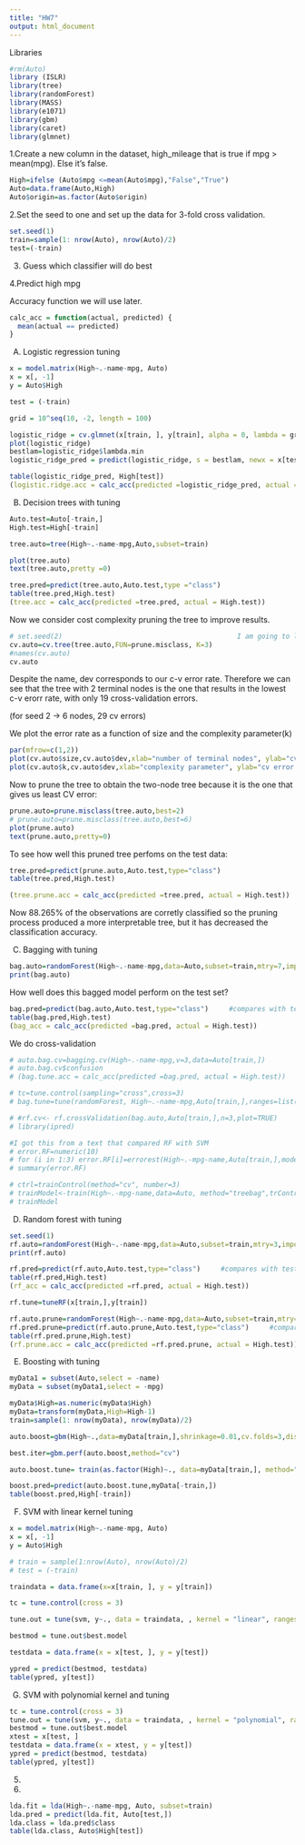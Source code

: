 ---
title: "HW7"
output: html_document
---

Libraries
```{r}
#rm(Auto)
library (ISLR)
library(tree)
library(randomForest)
library(MASS)
library(e1071)
library(gbm)
library(caret)
library(glmnet)
```

1.Create a new column in the dataset, high_mileage that is true if mpg > mean(mpg). Else it's false.
```{r}
High=ifelse (Auto$mpg <=mean(Auto$mpg),"False","True")
Auto=data.frame(Auto,High)
Auto$origin=as.factor(Auto$origin)
```


2.Set the seed to one and set up the data for 3-fold cross validation.
```{r}
set.seed(1)
train=sample(1: nrow(Auto), nrow(Auto)/2)
test=(-train)
```

3. Guess which classifier will do best


4.Predict high mpg

Accuracy function we will use later.
```{r}
calc_acc = function(actual, predicted) {
  mean(actual == predicted)
}
```


A) Logistic regression tuning

```{r}
x = model.matrix(High~.-name-mpg, Auto)
x = x[, -1]
y = Auto$High

test = (-train)

grid = 10^seq(10, -2, length = 100)

logistic_ridge = cv.glmnet(x[train, ], y[train], alpha = 0, lambda = grid, nfolds = 3, family = "binomial")
plot(logistic_ridge)
bestlam=logistic_ridge$lambda.min
logistic_ridge_pred = predict(logistic_ridge, s = bestlam, newx = x[test, ], type = "class")

table(logistic_ridge_pred, High[test])
(logistic.ridge.acc = calc_acc(predicted =logistic_ridge_pred, actual = High[test]))

```


B) Decision trees with tuning

```{r}
Auto.test=Auto[-train,]
High.test=High[-train]

tree.auto=tree(High~.-name-mpg,Auto,subset=train)

plot(tree.auto)
text(tree.auto,pretty =0)

tree.pred=predict(tree.auto,Auto.test,type ="class")
table(tree.pred,High.test)
(tree.acc = calc_acc(predicted =tree.pred, actual = High.test))
```

Now we consider cost complexity pruning the tree to improve results.
```{r}
# set.seed(2)                                           I am going to leave commented what results i would get for this seed
cv.auto=cv.tree(tree.auto,FUN=prune.misclass, K=3)
#names(cv.auto)
cv.auto
```
Despite the name, dev corresponds to our c-v error rate. Therefore we can see that the tree with 2 terminal nodes is the one that results in the lowest c-v erorr rate, with only 19 cross-validation errors.

(for seed 2 -> 6 nodes, 29 cv errors)

We plot the error rate as a function of size and the complexity parameter(k)
```{r}
par(mfrow=c(1,2))
plot(cv.auto$size,cv.auto$dev,xlab="number of terminal nodes", ylab="cv error rate")
plot(cv.auto$k,cv.auto$dev,xlab="complexity parameter", ylab="cv error rate")
```

Now to prune the tree to obtain the two-node tree because it is the one that gives us least CV error:
```{r}
prune.auto=prune.misclass(tree.auto,best=2)
# prune.auto=prune.misclass(tree.auto,best=6)
plot(prune.auto)
text(prune.auto,pretty=0)
```

To see how well this pruned tree perfoms on the test data:
```{r}
tree.pred=predict(prune.auto,Auto.test,type="class")
table(tree.pred,High.test)
```

```{r}
(tree.prune.acc = calc_acc(predicted =tree.pred, actual = High.test))
```
Now 88.265% of the observations are corretly classified so the pruning process produced a more interpretable tree, but it has decreased the classification accuracy.


C) Bagging with tuning

```{r}
bag.auto=randomForest(High~.-name-mpg,data=Auto,subset=train,mtry=7,importance=TRUE,ntrees=500)
print(bag.auto)
```

How well does this bagged model perform on the test set?
```{r}
bag.pred=predict(bag.auto,Auto.test,type="class")     #compares with test data
table(bag.pred,High.test)
(bag_acc = calc_acc(predicted =bag.pred, actual = High.test))
```


We do cross-validation 

```{r}
# auto.bag.cv=bagging.cv(High~.-name-mpg,v=3,data=Auto[train,])
# auto.bag.cv$confusion
# (bag.tune.acc = calc_acc(predicted =bag.pred, actual = High.test))

```


```{r}
# tc=tune.control(sampling="cross",cross=3)
# bag.tune=tune(randomForest, High~.-name-mpg,Auto[train,],ranges=list(ntrees=c(1,50,100,150,300,500,800)),tunecontrol=tc)


```


```{r}

# #rf.cv<- rf.crossValidation(bag.auto,Auto[train,],n=3,plot=TRUE)
# library(ipred)

#I got this from a text that compared RF with SVM
# error.RF=numeric(10)
# for (i in 1:3) error.RF[i]=errorest(High~.-mpg-name,Auto[train,],model=randomForest,estimator="cv",mtry=7)$error
# summary(error.RF)

```


```{r}
# ctrl=trainControl(method="cv", number=3)
# trainModel<-train(High~.-mpg-name,data=Auto, method="treebag",trControl=ctrl)
# trainModel
```

D) Random forest with tuning

```{r}
set.seed(1)
rf.auto=randomForest(High~.-name-mpg,data=Auto,subset=train,mtry=3,importance=TRUE,ntrees=500)
print(rf.auto)
```

```{r}
rf.pred=predict(rf.auto,Auto.test,type="class")     #compares with test data
table(rf.pred,High.test)
(rf_acc = calc_acc(predicted =rf.pred, actual = High.test))
```

```{r}
rf.tune=tuneRF(x[train,],y[train])
```
```{r}
rf.auto.prune=randomForest(High~.-name-mpg,data=Auto,subset=train,mtry=2,importance=TRUE,ntrees=500)
rf.pred.prune=predict(rf.auto.prune,Auto.test,type="class")     #compares with test data
table(rf.pred.prune,High.test)
(rf.prune.acc = calc_acc(predicted =rf.pred.prune, actual = High.test))
```



E) Boosting with tuning

```{r}
myData1 = subset(Auto,select = -name)
myData = subset(myData1,select = -mpg)

myData$High=as.numeric(myData$High)
myData=transform(myData,High=High-1)
train=sample(1: nrow(myData), nrow(myData)/2)

auto.boost=gbm(High~.,data=myData[train,],shrinkage=0.01,cv.folds=3,distribution="bernoulli",n.trees=500,interaction.depth=4,verbose=F)

best.iter=gbm.perf(auto.boost,method="cv")

auto.boost.tune= train(as.factor(High)~., data=myData[train,], method="gbm",distribution="bernoulli", verbose=F, tuneGrid=data.frame(.n.trees=best.iter, .shrinkage=0.01, .interaction.depth=1, .n.minobsinnode=1))

boost.pred=predict(auto.boost.tune,myData[-train,])
table(boost.pred,High[-train])

```

F) SVM with linear kernel tuning

```{r}
x = model.matrix(High~.-name-mpg, Auto)
x = x[, -1]
y = Auto$High

# train = sample(1:nrow(Auto), nrow(Auto)/2)
# test = (-train)

traindata = data.frame(x=x[train, ], y = y[train])

tc = tune.control(cross = 3)

tune.out = tune(svm, y~., data = traindata, , kernel = "linear", ranges = list(cost=c(0.001, 0.01, 0.1, 1, 5, 10, 100)), tunecontrol = tc) 

bestmod = tune.out$best.model

testdata = data.frame(x = x[test, ], y = y[test])

ypred = predict(bestmod, testdata)
table(ypred, y[test])
```


G) SVM with polynomial kernel and tuning

```{r}

tc = tune.control(cross = 3)
tune.out = tune(svm, y~., data = traindata, , kernel = "polynomial", ranges = list(cost=c(0.001, 0.01, 0.1, 1, 5, 10, 100)), tunecontrol = tc)
bestmod = tune.out$best.model
xtest = x[test, ]
testdata = data.frame(x = xtest, y = y[test])
ypred = predict(bestmod, testdata)
table(ypred, y[test])
```



5.



6. 

```{r}
lda.fit = lda(High~.-name-mpg, Auto, subset=train)
lda.pred = predict(lda.fit, Auto[test,])
lda.class = lda.pred$class
table(lda.class, Auto$High[test])
```

